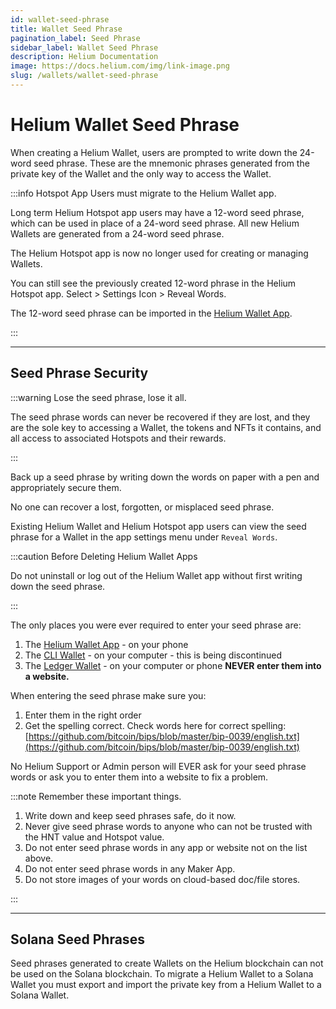 ```yaml
---
id: wallet-seed-phrase
title: Wallet Seed Phrase
pagination_label: Seed Phrase
sidebar_label: Wallet Seed Phrase
description: Helium Documentation
image: https://docs.helium.com/img/link-image.png
slug: /wallets/wallet-seed-phrase
---
```



# Helium Wallet Seed Phrase

<LegacyContentBanner />

When creating a Helium Wallet, users are prompted to write down the 24-word seed phrase. These are
the mnemonic phrases generated from the private key of the Wallet and the only way to access the
Wallet.

:::info Hotspot App Users must migrate to the Helium Wallet app.

Long term Helium Hotspot app users may have a 12-word seed phrase, which can be used in place of a
24-word seed phrase. All new Helium Wallets are generated from a 24-word seed phrase.

The Helium Hotspot app is now no longer used for creating or managing Wallets.

You can still see the previously created 12-word phrase in the Helium Hotspot app. Select > Settings
Icon > Reveal Words.

The 12-word seed phrase can be imported in the [Helium Wallet App](/wallets/helium-wallet-app).

:::

---

## Seed Phrase Security

:::warning Lose the seed phrase, lose it all.

The seed phrase words can never be recovered if they are lost, and they are the sole key to
accessing a Wallet, the tokens and NFTs it contains, and all access to associated Hotspots and their
rewards.

:::

Back up a seed phrase by writing down the words on paper with a pen and appropriately secure them.

No one can recover a lost, forgotten, or misplaced seed phrase.

Existing Helium Wallet and Helium Hotspot app users can view the seed phrase for a Wallet in the app
settings menu under `Reveal Words`.

:::caution Before Deleting Helium Wallet Apps

Do not uninstall or log out of the Helium Wallet app without first writing down the seed phrase.

:::

The only places you were ever required to enter your seed phrase are:

1. The [Helium Wallet App](/wallets/helium-wallet-app) - on your phone
2. The [CLI Wallet](/wallets/cli-wallet) - on your computer - this is being discontinued
3. The [Ledger Wallet](/wallets/ledger-wallet) - on your computer or phone **NEVER enter them into a
   website.**

When entering the seed phrase make sure you:

1. Enter them in the right order
2. Get the spelling correct. Check words here for correct spelling:
   [https://github.com/bitcoin/bips/blob/master/bip-0039/english.txt](https://github.com/bitcoin/bips/blob/master/bip-0039/english.txt)

No Helium Support or Admin person will EVER ask for your seed phrase words or ask you to enter them
into a website to fix a problem.

:::note Remember these important things.

1. Write down and keep seed phrases safe, do it now.
2. Never give seed phrase words to anyone who can not be trusted with the HNT value and Hotspot
   value.
3. Do not enter seed phrase words in any app or website not on the list above.
4. Do not enter seed phrase words in any Maker App.
5. Do not store images of your words on cloud-based doc/file stores.

:::

---

## Solana Seed Phrases

Seed phrases generated to create Wallets on the Helium blockchain can not be used on the Solana
blockchain. To migrate a Helium Wallet to a Solana Wallet you must export and import the private key
from a Helium Wallet to a Solana Wallet.
